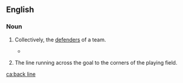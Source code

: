==English==

===Noun===
{{en-noun|head=[[back]] [[line]]}}

# {{context|football|lang=en}} Collectively, the [[defender]]s of a team.
#* {{quote-news
|year=2010
|date=December 29
|author=Chris Whyatt  
|title=Chelsea 1 - 0 Bolton
|work=BBC
|url=http://news.bbc.co.uk/sport1/hi/football/eng_prem/9309542.stm
|page=
|passage=Battling Bolton disputed the goal, claiming Drogba was offside, but the Ivorian appeared to have timed his angled run across the visitors '''back line''' to perfection to race onto a fine Michael Essien pass and ensure Chelsea moved back into fourth place in the Premier League. }}
# {{context|field hockey|lang=en}} The line running across the goal to the corners of the playing field.

[[ca:back line]]